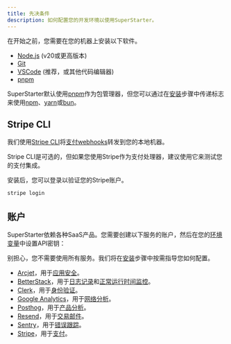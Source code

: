 ```yaml
---
title: 先决条件
description: 如何配置您的开发环境以使用SuperStarter。
---
```


在开始之前，您需要在您的机器上安装以下软件。

- [Node.js](https://nodejs.org/en/download/) (v20或更高版本)
- [Git](https://git-scm.com/)
- [VSCode](https://code.visualstudio.com/) (推荐，或其他代码编辑器)
- [pnpm](https://pnpm.io/)

SuperStarter默认使用[pnpm](https://pnpm.io/installation)作为包管理器，但您可以通过在[安装](/zh/setup/installation/clone#use-the-cli)步骤中传递标志来使用[npm](https://www.npmjs.com/)、[yarn](https://yarnpkg.com/)或[bun](https://bun.sh/)。


## Stripe CLI

我们使用[Stripe CLI](https://docs.stripe.com/stripe-cli)将[支付webhooks](/zh/packages/payments#webhooks)转发到您的本地机器。

<Note>Stripe CLI是可选的，但如果您使用Stripe作为支付处理器，建议使用它来测试您的支付集成。</Note>

安装后，您可以登录以验证您的Stripe账户。

```sh Terminal
stripe login
```

## 账户

SuperStarter依赖各种SaaS产品。您需要创建以下服务的账户，然后在您的[环境变量](/zh/setup/configuration/environment)中设置API密钥：

<Note>别担心，您不需要使用所有服务。我们将在[安装](/zh/setup/installation/development)步骤中按需指导您如何配置。</Note>

- [Arcjet](https://arcjet.com)，用于[应用安全](/zh/packages/security/application)。
- [BetterStack](https://betterstack.com)，用于[日志记录](/zh/packages/observability/logging)和[正常运行时间监控](/zh/packages/observability/uptime)。
- [Clerk](https://clerk.com)，用于[身份验证](/zh/packages/authentication)。
- [Google Analytics](https://developers.google.com/analytics)，用于[网络分析](/zh/packages/analytics/web)。
- [Posthog](https://posthog.com)，用于[产品分析](/zh/packages/analytics/product)。
- [Resend](https://resend.com)，用于[交易邮件](/zh/packages/email)。
- [Sentry](https://sentry.io)，用于[错误跟踪](/zh/packages/observability/error-capture)。
- [Stripe](https://stripe.com)，用于[支付](/zh/packages/payments)。
